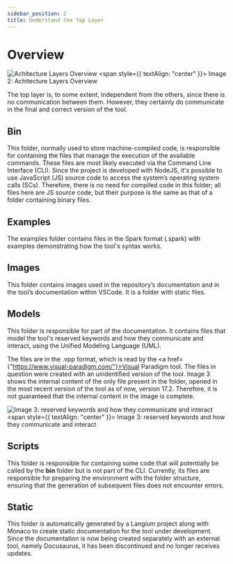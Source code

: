 ```yaml
---
sidebar_position: 2
title: Understand the Top Layer
---
```


# Overview
![Achitecture Layers Overview](./imgs/architecture_layers_overview.png)
<span style={{ textAlign: "center" }}>
    Image 2: Achitecture Layers Overview
</span>

The top layer is, to some extent, independent from the others, since there is no communication between them. However, they certainly do communicate in the final and correct version of the tool.

## Bin
This folder, normally used to store machine-compiled code, is responsible for containing the files that manage the execution of the available commands. These files are most likely executed via the Command Line Interface (CLI). Since the project is developed with NodeJS, it's possible to use JavaScript (JS) source code to access the system’s operating system calls (SCs). Therefore, there is no need for compiled code in this folder; all files here are JS source code, but their purpose is the same as that of a folder containing binary files.

## Examples
The examples folder contains files in the Spark format (.spark) with examples demonstrating how the tool's syntax works.

## Images
This folder contains images used in the repository’s documentation and in the tool’s documentation within VSCode. It is a folder with static files.

## Models
This folder is responsible for part of the documentation. It contains files that model the tool's reserved keywords and how they communicate and interact, using the Unified Modeling Language (UML).

The files are in the .vpp format, which is read by the <a href={"https://www.visual-paradigm.com/"}>Visual Paradigm tool</a>. The files in question were created with an unidentified version of the tool. Image 3 shows the internal content of the only file present in the folder, opened in the most recent version of the tool as of now, version 17.2. Therefore, it is not guaranteed that the internal content in the image is complete.

![Image 3: reserved keywords and how they communicate and interact](./imgs/spark_keywords_model.png)
<span style={{ textAlign: "center" }}>
    Image 3: reserved keywords and how they communicate and interact
</span>

## Scripts
This folder is responsible for containing some code that will potentially be called by the **bin** folder but is not part of the CLI. Currently, its files are responsible for preparing the environment with the folder structure, ensuring that the generation of subsequent files does not encounter errors.

## Static
This folder is automatically generated by a Langium project along with Monaco to create static documentation for the tool under development. Since the documentation is now being created separately with an external tool, namely Docusaurus, it has been discontinued and no longer receives updates.